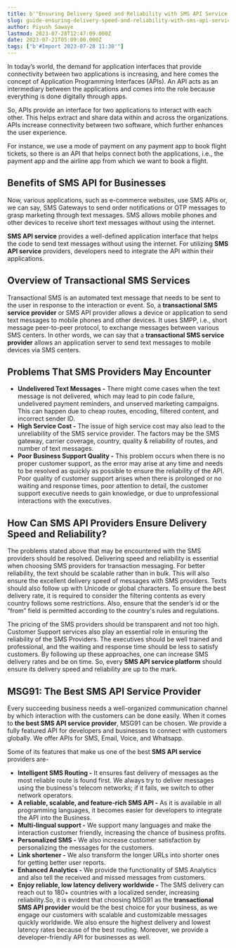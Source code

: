 ```yaml
---
title: b'"Ensuring Delivery Speed and Reliability with SMS API Service Providers"'
slug: guide-ensuring-delivery-speed-and-reliability-with-sms-api-service-providers
author: Piyush Sawaye
lastmod: 2023-07-28T12:47:09.000Z
date: 2023-07-21T05:09:00.000Z
tags: ["b'#Import 2023-07-28 11:30'"]
---
```


In today’s world, the demand for application interfaces that provide connectivity between two applications is increasing, and here comes the concept of Application Programming Interfaces (APIs). An API acts as an intermediary between the applications and comes into the role because everything is done digitally through apps.

So, APIs provide an interface for two applications to interact with each other. This helps extract and share data within and across the organizations. APIs increase connectivity between two software, which further enhances the user experience.

For instance, we use a mode of payment on any payment app to book flight tickets, so there is an API that helps connect both the applications, i.e., the payment app and the airline app from which we want to book a flight.

**Benefits of SMS API for Businesses**
--------------------------------------

Now, various applications, such as e-commerce websites, use SMS APIs or, we can say, SMS Gateways to send order notifications or OTP messages to grasp marketing through text messages. SMS allows mobile phones and other devices to receive short text messages without using the internet.

**SMS API service** provides a well-defined application interface that helps the code to send text messages without using the internet. For utilizing **SMS API service** providers, developers need to integrate the API within their applications.

**Overview of Transactional SMS Services**
------------------------------------------

Transactional SMS is an automated text message that needs to be sent to the user in response to the interaction or event. So, a **transactional SMS service provider** or SMS API provider allows a device or application to send text messages to mobile phones and other devices. It uses SMPP, i.e., short message peer-to-peer protocol, to exchange messages between various SMS centers. In other words, we can say that a **transactional SMS service provider** allows an application server to send text messages to mobile devices via SMS centers.

**Problems That SMS Providers May Encounter**
---------------------------------------------

* **Undelivered Text Messages -** There might come cases when the text message is not delivered, which may lead to pin code failure, undelivered payment reminders, and unserved marketing campaigns. This can happen due to cheap routes, encoding, filtered content, and incorrect sender ID.
* **High Service Cost -** The issue of high service cost may also lead to the unreliability of the SMS service provider. The factors may be the SMS gateway, carrier coverage, country, quality & reliability of routes, and number of text messages.
* **Poor Business Support Quality -** This problem occurs when there is no proper customer support, as the error may arise at any time and needs to be resolved as quickly as possible to ensure the reliability of the API. Poor quality of customer support arises when there is prolonged or no waiting and response times, poor attention to detail, the customer support executive needs to gain knowledge, or due to unprofessional interactions with the executives.

**How Can SMS API Providers Ensure Delivery Speed and Reliability?**
--------------------------------------------------------------------

The problems stated above that may be encountered with the SMS providers should be resolved. Delivering speed and reliability is essential when choosing SMS providers for transaction messaging. For better reliability, the text should be scalable rather than in bulk. This will also ensure the excellent delivery speed of messages with SMS providers. Texts should also follow up with Unicode or global characters. To ensure the best delivery rate, it is required to consider the filtering contents as every country follows some restrictions. Also, ensure that the sender’s id or the “from” field is permitted according to the country's rules and regulations.

The pricing of the SMS providers should be transparent and not too high. Customer Support services also play an essential role in ensuring the reliability of the SMS Providers. The executives should be well trained and professional, and the waiting and response time should be less to satisfy customers. By following up these approaches, one can increase SMS delivery rates and be on time. So, every **SMS API service platform** should ensure its delivery speed and reliability are up to the mark.

**MSG91: The Best SMS API Service Provider**
--------------------------------------------

Every succeeding business needs a well-organized communication channel by which interaction with the customers can be done easily. When it comes to **the best SMS API service provider**, MSG91 can be chosen. We provide a fully featured API for developers and businesses to connect with customers globally. We offer APIs for SMS, Email, Voice, and Whatsapp.

Some of its features that make us one of the best **SMS API service** providers are-

* **Intelligent SMS Routing -** It ensures fast delivery of messages as the most reliable route is found first. We always try to deliver messages using the business's telecom networks; if it fails, we switch to other network operators.
* **A reliable, scalable, and feature-rich SMS API -** As it is available in all programming languages, it becomes easier for developers to integrate the API into the Business.
* **Multi-lingual support -** We support many languages and make the interaction customer friendly, increasing the chance of business profits.
* **Personalized SMS -** We also increase customer satisfaction by personalizing the messages for the customers.
* **Link shortener -** We also transform the longer URLs into shorter ones for getting better user reports.
* **Enhanced Analytics -** We provide the functionality of SMS Analytics and also tell the received and missed messages from customers.
* **Enjoy reliable, low latency delivery worldwide -** The SMS delivery can reach out to 180+ countries with a localized sender, increasing reliability.So, it is evident that choosing MSG91 as the **transactional SMS API provider** would be the best choice for your business, as we engage our customers with scalable and customizable messages quickly worldwide. We also ensure the highest delivery and lowest latency rates because of the best routing. Moreover, we provide a developer-friendly API for businesses as well.

